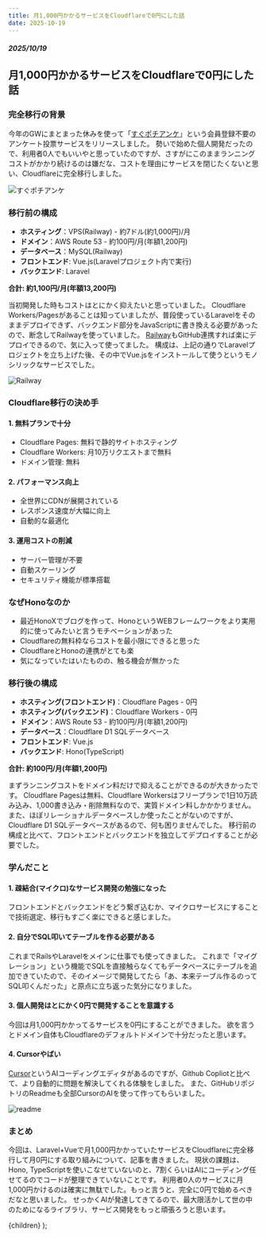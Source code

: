 ```yaml
---
title: 月1,000円かかるサービスをCloudflareで0円にした話
date: 2025-10-19
---
```


##### 2025/10/19
## 月1,000円かかるサービスをCloudflareで0円にした話

### 完全移行の背景

今年のGWにまとまった休みを使って「[すぐポチアンケ](https://sugupochi.com/)」という会員登録不要のアンケート投票サービスをリリースしました。
勢いで始めた個人開発だったので、利用者0人でもいいやと思っていたのですが、さすがにこのままランニングコストがかかり続けるのは嫌だな、コストを理由にサービスを閉じたくないと思い、Cloudflareに完全移行しました。

![すぐポチアンケ](/posts/2025-10-19/sugupochi.jpg)

### 移行前の構成

- **ホスティング**：VPS(Railway) - 約7ドル(約1,000円)/月
- **ドメイン**：AWS Route 53 - 約100円/月(年額1,200円)
- **データベース**：MySQL(Railway)
- **フロントエンド**: Vue.js(Laravelプロジェクト内で実行)
- **バックエンド**: Laravel

**合計: 約1,100円/月(年額13,200円)**

当初開発した時もコストはとにかく抑えたいと思っていました。
Cloudflare Workers/Pagesがあることは知っていましたが、普段使っているLaravelをそのままデプロイできず、バックエンド部分をJavaScriptに書き換える必要があったので、断念してRailwayを使っていました。
[Railway](https://railway.com/)もGitHub連携すれば楽にデプロイできるので、気に入って使ってました。
構成は、上記の通りでLaravelプロジェクトを立ち上げた後、その中でVue.jsをインストールして使うというモノシリックなサービスでした。

![Railway](/posts/2025-10-19/railway.jpg)

### Cloudflare移行の決め手

#### 1. 無料プランで十分
- Cloudflare Pages: 無料で静的サイトホスティング
- Cloudflare Workers: 月10万リクエストまで無料
- ドメイン管理: 無料

#### 2. パフォーマンス向上
- 全世界にCDNが展開されている
- レスポンス速度が大幅に向上
- 自動的な最適化

#### 3. 運用コストの削減
- サーバー管理が不要
- 自動スケーリング
- セキュリティ機能が標準搭載

### なぜHonoなのか
- 最近HonoXでブログを作って、HonoというWEBフレームワークをより実用的に使ってみたいと言うモチベーションがあった
- Cloudflareの無料枠ならコストを最小限にできると思った
- CloudflareとHonoの連携がとても楽
- 気になっていたはいたものの、触る機会が無かった

### 移行後の構成

- **ホスティング(フロントエンド)**：Cloudflare Pages - 0円
- **ホスティング(バックエンド)**：Cloudflare Workers - 0円
- **ドメイン**：AWS Route 53 - 約100円/月(年額1,200円)
- **データベース**：Cloudflare D1 SQLデータベース
- **フロントエンド**: Vue.js
- **バックエンド**: Hono(TypeScript)

**合計: 約100円/月(年額1,200円)**

まずランニングコストをドメイン料だけで抑えることができるのが大きかったです。
Cloudflare Pagesは無料、Cloudflare Workersはフリープランで1日10万読み込み、1,000書き込み・削除無料なので、実質ドメイン料しかかかりません。
また、ほぼリレーショナルデータベースしか使ったことがないのですが、Cloudflare D1 SQLデータベースがあるので、何も困りませんでした。
移行前の構成と比べて、フロントエンドとバックエンドを独立してデプロイすることが必要でした。

### 学んだこと

#### 1. 疎結合(マイクロ)なサービス開発の勉強になった
フロントエンドとバックエンドをどう繋ぎ込むか、マイクロサービスにすることで技術選定、移行もすごく楽にできると感じました。

#### 2. 自分でSQL叩いてテーブルを作る必要がある
これまでRailsやLaravelをメインに仕事でも使ってきました。
これまで「マイグレーション」という機能でSQLを直接触らなくてもデータベースにテーブルを追加できていたので、そのイメージで開発してたら「あ、本来テーブル作るのってSQL叩くんだった」と原点に立ち返った気分になりました。

#### 3. 個人開発はとにかく0円で開発することを意識する
今回は月1,000円かかってるサービスを0円にすることができました。
欲を言うとドメイン自体もCloudflareのデフォルトドメインで十分だったと思います。

#### 4. Cursorやばい
[Cursor](https://cursor.com/ja)というAIコーディングエディタがあるのですが、Github Copliotと比べて、より自動的に問題を解決してくれる体験をしました。
また、GitHubリポジトリのReadmeも全部CursorのAIを使って作ってもらいました。

![readme](/posts/2025-10-19/readme.jpg)

### まとめ

今回は、Laravel+Vueで月1,000円かかっていたサービスをCloudflareに完全移行して月0円にする取り組みについて、記事を書きました。
現状の課題は、Hono, TypeScriptを使いこなせていないのと、7割くらいはAIにコーディング任せてるのでコードが整理できていないことです。
利用者0人のサービスに月1,000円かけるのは確実に無駄でした。もっと言うと、完全に0円で始めるべきだなと思いました。
せっかくAIが発達してきてるので、最大限活かして世の中のためになるライブラリ、サービス開発をもっと頑張ろうと思います。


  <BaseLayout>{children}</BaseLayout>
);
